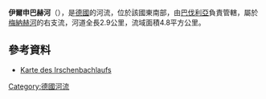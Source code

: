 {{Onesource|time=2020-11-13T13:18:26+00:00}}
{{Coord|49.020751|N|12.70453|E|display=title}}

'''伊爾申巴赫河'''（{{lang-de|Irschenbach}}），是[[德國|德國]]的河流，位於該國東南部，由[[巴伐利亞|巴伐利亞]]負責管轄，屬於[[梅納赫河|梅納赫河]]的右支流，河道全長2.9公里，流域面積4.8平方公里。

==參考資料==
* [http://geoportal.bayern.de/bayernatlas/?bgLayer=tk&X=5433104.58&Y=4551299.76&zoom=10&lang=de&topic=bvv&catalogNodes=122&layers=7cb975e9-1e1d-3d4b-b6ad-952ef09ec9e1-layer-gemeinden_verwaltungsgemeinschaften_gemeindefreie_gebiete_flaeche Karte des Irschenbachlaufs] {{Wayback|url=http://geoportal.bayern.de/bayernatlas/?bgLayer=tk&X=5433104.58&Y=4551299.76&zoom=10&lang=de&topic=bvv&catalogNodes=122&layers=7cb975e9-1e1d-3d4b-b6ad-952ef09ec9e1-layer-gemeinden_verwaltungsgemeinschaften_gemeindefreie_gebiete_flaeche |date=20160304120517 }}

{{Germany-geo-stub}}
[[Category:德國河流|Category:德國河流]]